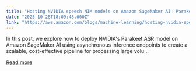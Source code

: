 ```yaml
---
title: "Hosting NVIDIA speech NIM models on Amazon SageMaker AI: Parakeet ASR"
date: "2025-10-28T18:09:48.000Z"
link: "https://aws.amazon.com/blogs/machine-learning/hosting-nvidia-speech-nim-models-on-amazon-sagemaker-ai-parakeet-asr/"
---
```


In this post, we explore how to deploy NVIDIA's Parakeet ASR model on Amazon SageMaker AI using asynchronous inference endpoints to create a scalable, cost-effective pipeline for processing large volu...

[Read more](https://aws.amazon.com/blogs/machine-learning/hosting-nvidia-speech-nim-models-on-amazon-sagemaker-ai-parakeet-asr/)
